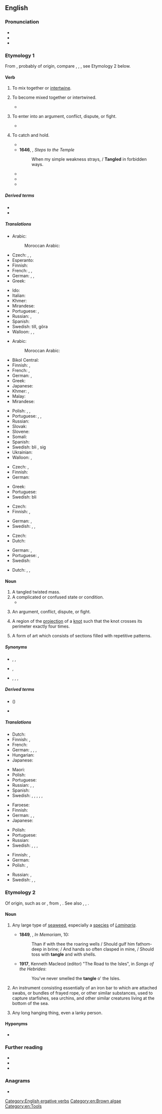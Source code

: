 ==English==
{{wikipedia}}

===Pronunciation===
* {{IPA|en|/ˈtæŋ.ɡəl/}}
* {{audio|en|en-us-tangle.ogg|Audio (US)}}
* {{rhymes|en|æŋɡəl}}

===Etymology 1===
From {{inh|en|enm|tanglen}}, probably of {{der|en|gmq|}} origin, compare {{cog|sv|taggla|t=to disorder}}, {{cog|non|þǫngull}}, {{m|non|þang|t=tangle; seaweed}}, see Etymology 2 below.

====Verb====
{{en-verb}}

# {{lb|en|transitive}} To mix together or [[intertwine]].
#: {{syn|en|entangle|knot|mat|snarl}}
# {{lb|en|intransitive}} To become mixed together or intertwined.
#: {{syn|en|dishevel|tousle}}
#: {{ant|en|untangle|unsnarl}}
#: {{ux|en|Her hair was '''tangled''' from a day in the wind.}}
#* {{quote-journal|en|year=1960|month=March|title=The January blizzard in the North-East of Scotland|journal=Trains Illustrated|page=137|text=By the afternoon it seemed as if the storm had passed and that frost was setting in; but in the evening the wind rose to gale force, bringing telegraph poles down like skittles and '''tangling''' power and telephone lines.}}
# {{lb|en|intransitive|figurative}} To enter into an argument, conflict, dispute, or fight.
#: {{syn|en|argue|conflict|dispute|fight}}
#: {{ux|en|Don't '''tangle''' with someone three times your size.}}
#: {{ux|en|He '''tangled''' with the law.}}
#* {{quote-journal|en|author=Daisuke Wakabayashi|title=Who Gets the L.L.C.? Inside a Silicon Valley Billionaire’s Divorce.|work=The New York Times|date=2021-08-20|url=https://www.nytimes.com/2021/08/20/technology/Scott-Hassan-Allison-Huynh-divorce.html|issn=0362-4331|passage=After a few attempts at counseling, they separated in January 2015. Since then, they have '''tangled''' in the courts.}}
# {{lb|en|transitive}} To catch and hold.
#: {{syn|en|ensnare|entrap}}
#* {{RQ:Milton Paradise Regained|2|passage='''tangled''' in amorous nets}}
#* '''1646''', {{w|Richard Crashaw}}, ''Steps to the Temple''
#*: When my simple weakness strays, / '''Tangled''' in forbidden ways.
#* {{quote-book|en|year=2001| title=Tangled Up in Red, White, and Blue: New Social Movements in America| author=Christine A. Kelly| ISBN=0742508137 |passage=This is a book about the potential for the reclamation, reform, and enlightened transformation of the most expansive elements of the liberal tradition— that social and economic justice remain '''tangled''' in liberalism's web of pretentious institutions and betrayed promises is the reason for this battle from within.}}
#* {{quote-book|en|year=2004| title=Tangled |author=Eve Ikuenobe-Otaigbe| page=80| ISBN=0595313531| passage=He spent the night at a friend's place unable to sleep and wondering how he got himself '''tangled''' in this mess.}}
#* {{quote-book|en|year=2014|title=The House of the Four Winds|author=Mercedes Lackey, James Mallory| ISBN=1466824204 |passage=Why else would she have '''tangled''' him in spells of illusion to get him to keep her company?}}

=====Derived terms=====
* {{l|en|betangle}}
* {{l|en|entangle}}

=====Translations=====
{{trans-top|to mix together or intertwine}}
* Arabic:
*: Moroccan Arabic: {{t|ary|خبّل|tr=ḵəbbəl}}
* Czech: {{t|cs|zamotat|pf}}, {{t|cs|splést|pf}}, {{t|cs|zaplést|pf}}
* Esperanto: {{t|eo|konfuzi}}
* Finnish: {{t+|fi|sotkea}}
* French: {{t+|fr|emmêler}}, {{t+|fr|enchevêtrer}} {{qualifier|thread, wire}}, {{t+|fr|compliquer}} {{qualifier|situation}}
* German: {{t+|de|verwirren}}, {{t+|de|verfitzen}} {{qualifier|coll.}}, {{t+|de|verfilzen}}
* Greek: {{t+|el|πλέκω}}
{{trans-mid}}
* Ido: {{t-needed|io}}
* Italian: {{t+|it|intrecciare}}
* Khmer: {{t|km|ធ្វើឲ្យប្រទាក់ចំពាក់គ្នា|tr=tvəə aoy prɑteak cɑmpeak knie|sc=Khmr}}
* Mirandese: {{t-needed|mwl}}
* Portuguese: {{t+|pt|emaranhar}}, {{t+|pt|misturar}}
* Russian: {{t+|ru|запутывать|impf}}, {{t+|ru|запутать|pf}}
* Spanish: {{t+|es|enmarañar}}
* Swedish: {{t+|sv|trassla}} till, göra {{t+|sv|trasslig}}
* Walloon: {{t+|wa|ecomeler}}, {{t+|wa|ecramyî}}, {{t+|wa|emacraler}}
{{trans-bottom}}

{{trans-top|to become mixed together or intertwined}}
* Arabic:
*: Moroccan Arabic: {{t|ary|تْخبّل|tr=tḵəbbəl}}
* Bikol Central: {{t|bcl|gubot}}
* Finnish: {{t+|fi|sotkeutua}}, {{t|fi|sotkuuntua}}
* French: {{t+|fr|emmêler|alt=s'emmêler}}, {{t+|fr|enchevêtrer|alt=s'enchevêtrer}} {{qualifier|pronominal}}
* German: {{t+|de|verfitzen}} {{qualifier|coll.}}, {{t+|de|zerzausen}}
* Greek: {{t+|el|εμπλέκω}}
* Japanese: {{t|ja|縺れる|tr=もつれる, motsureru|sc=Jpan}}
* Khmer: {{t+|km|ប្រទាក់|tr=prɑteak|sc=Khmr}}, {{t+|km|ចំពាក់|tr=cɑmpeak|sc=Khmr}}
* Malay: {{t|ms|kusut}}
* Mirandese: {{t|mwl|ambaraçar}}
{{trans-mid}}
* Polish: {{t|pl|plątać się|impf}}, {{t|pl|splątać się|pf}}, {{t|pl|poplątać się|pf}}
* Portuguese: {{t|pt|enrolar-se}}, {{t+|pt|embaraçar}}, {{t+|pt|emaranhar}}
* Russian: {{t+|ru|запу́тываться}}
* Slovak: {{t-needed|sk}}
* Slovene: {{t-needed|sl}}
* Somali: {{t-needed|so}}
* Spanish: {{t+|es|enmarañarse}}
* Swedish: bli {{t+|sv|tilltrasslad}}, {{t+|sv|trassla}} sig
* Ukrainian: {{t|uk|заплутуватися|impf|sc=Cyrl}}
* Walloon: {{t+|wa|s' ecramyî}}, {{t+|wa|s' ecomeler}}
{{trans-bottom}}

{{trans-top|to be forced into some kind of situation}}
* Czech: {{t|cs|být zatažen do}}, {{t|cs|zamotat se do}}
* Finnish: {{t+|fi|sotkeutua}}
* German: {{t|de|sich verstricken}}
{{trans-mid}}
* Greek: {{t+|el|μπλέκω}}
* Portuguese: {{t+|pt|envolver}}
* Swedish: bli {{t+|sv|insnärjd}}
{{trans-bottom}}

{{trans-top|to enter into an argument, conflict, dispute, or fight}}
* Czech: {{t|cs|zaplést se|pf}}
* Finnish: {{t+|fi|riidellä}}, {{t+|fi|tapella}}
{{trans-mid}}
* German: {{t+|de|sich [[anlegen]] mit jmdn.}}, {{t+|de|sich [[verwickeln]] lassen}}
* Swedish: {{t+|sv|gräla}}, {{t+|sv|bråka}}, {{t+|sv|tampas}}
{{trans-bottom}}

{{trans-top|to catch and hold}}
* Czech: {{t|cs|polapit|pf}}
* Dutch: {{t+|nl|verstrikken}}
{{trans-mid}}
* German: {{t+|de|verfangen}}, {{t+|de|verstricken}}
* Portuguese: {{t+|pt|capturar}}, {{t+|pt|pegar}}
* Swedish: {{t+|sv|snärja}}
{{trans-bottom}}

{{checktrans-top}}
* Dutch: {{t+check|nl|verwarren}}, {{t-check|nl|in de war brengen}}, {{t+check|nl|compliceren}}
{{trans-mid}}
{{trans-bottom}}

====Noun====
{{en-noun}}

# A tangled twisted mass.
# A complicated or confused state or condition.
#* {{quote-journal|en|date=2013-08-03|volume=408|issue=8847| magazine={{w|The Economist}}| title=[http://www.economist.com/news/finance-and-economics/21582498-america-has-changed-way-it-measures-gdp-boundary-problems Boundary problems]| passage=Economics is a messy discipline: too fluid to be a science, too rigorous to be an art. Perhaps it is fitting that economists’ most-used metric, gross domestic product (GDP), is a '''tangle''' too. GDP measures the total value of output in an economic territory. Its apparent simplicity explains why it is scrutinised down to tenths of a percentage point every month.}}
#: {{ux|en|I tried to sort through this '''tangle''' and got nowhere.}}
# An argument, conflict, dispute, or fight.
# {{lb|en|mathematics}} A region of the [[projection]] of a [[knot]] such that the knot crosses its perimeter exactly four times.
# A form of art which consists of sections filled with repetitive patterns.

=====Synonyms=====
* {{sense|tangled twisted mass}} {{l|en|knot}}, {{l|en|mess}}, {{l|en|snarl}}
* {{sense|complicated or confused state or condition}} {{l|en|maze}}, {{l|en|snarl}}
* {{sense|argument, conflict, dispute, or fight}} {{l|en|argument}}, {{l|en|conflict}}, {{l|en|dispute}}, {{l|en|fight}}

=====Derived terms=====
* {{vern|tanglefish}} ({{taxlink|Syngnathus acus|species|ver=190214}})
* {{l|en|tanglesome}}

=====Translations=====
{{trans-top|tangled twisted mass}}
* Dutch: {{t+|nl|wirwar|m}}
* Finnish: {{t+|fi|sotku}}, {{t+|fi|vyyhti}}
* French: {{t+|fr|imbroglio|m}}
* German: {{t+|de|Wirrwarr|m|n}}, {{t+|de|Durcheinander|n}}, {{t+|de|Gewirr|n}}, {{t|de|wirres Knäuel|n}}
* Hungarian: {{t+|hu|gubanc}}
* Japanese: {{t|ja|縺れ|tr=もつれ, motsure|sc=Jpan}}
{{trans-mid}}
* Maori: {{t|mi|pōkīkī }}
* Polish: {{t+|pl|plątanina|f}}
* Portuguese: {{t|pt|emaranhado|m}}
* Russian: {{t+|ru|пу́таница|f}}, {{t+|ru|неразбери́ха|f}}, {{t+|ru|беспоря́док|m}}
* Spanish: {{t+|es|maraña|f}}
* Swedish: {{t+|sv|bråte|c}}, {{t+|sv|härva|c}}, {{t+|sv|röra|c}}, {{t+|sv|oreda|c}}, {{t+|sv|trassel|n}}, {{t+|sv|virrvarr|n}}
{{trans-bottom}}

{{trans-top|complicated or confused state or condition}}
* Faroese: {{t|fo|fløkja|f}}
* Finnish: {{t+|fi|sotku}}
* German: {{t+|de|Gewirr|n}}, {{t+|de|Durcheinander|n}}, {{t+|de|Chaos|n}}
* Japanese: {{t|ja|縺れ|tr=もつれ, motsure|sc=Jpan}}
{{trans-mid}}
* Polish: {{t+|pl|zamęt|m}}
* Portuguese: {{t|pt|emaranhado|m}}
* Russian: {{qualifier|спу́танный}} {{t+|ru|клубо́к|m}}
* Swedish: {{t+|sv|härva|c}}, {{t+|sv|röra|c}}, {{t+|sv|trassel|n}}, {{t+|sv|virrvarr|n}}
{{trans-bottom}}

{{trans-top|argument, conflict, dispute, or fight}}
* Finnish: {{t+|fi|riita}}, {{t+|fi|tappelu}}
* German: {{t+|de|Rangelei|f}}
* Polish: {{t+check|pl|konflikt|m}}, {{t+|pl|spór|m}}
{{trans-mid}}
* Russian: {{t+|ru|ссо́ра|f}}, {{t+check|ru|конфли́кт|m}}
* Swedish: {{t+|sv|bråk|n}}, {{t+|sv|gräl|n}}, {{t+check|sv|konflikt|c}}
{{trans-bottom}}

===Etymology 2===
Of {{der|en|gmq|-}} origin, such as {{der|en|da|tang}} or {{der|en|sv|tång}}, from {{der|en|non|þongull}}, {{m|non|þang}}.  See also {{cog|no|tongul}}, {{cog|fo|tongul}}, {{cog|is|þöngull}}.

{{rfi|en}}
====Noun====
{{en-noun|~}}

# {{senseid|en|seaweed}} Any large type of [[seaweed]], especially a [[species]] of ''[[Laminaria]]''.
#* '''1849''', {{w|Alfred, Lord Tennyson}}, ''In Memoriam'', 10:
#*: Than if with thee the roaring wells / Should gulf him fathom-deep in brine; / And hands so often clasped in mine, / Should toss with '''tangle''' and with shells.
#* '''1917''', Kenneth Macleod (editor) "The Road to the Isles", in ''Songs of the Hebrides'':
#*:You've never smelled the '''tangle''' o' the Isles.
# {{lb|en|in the plural}} An instrument consisting essentially of an iron bar to which are attached swabs, or bundles of frayed rope, or other similar substances, used to capture starfishes, sea urchins, and other similar creatures living at the bottom of the sea.
# {{lb|en|Scotland}} Any long hanging thing, even a lanky person.

====Hyponyms====
* {{l|en|kombu}}

===Further reading===
* {{R:Webster 1913}}
* {{R:Century 1911}}
* {{R:OneLook}}

===Anagrams===
* {{anagrams|en|a=aeglnt|gelant|langet|netlag}}

[[Category:English ergative verbs]]
[[Category:en:Brown algae]]
[[Category:en:Tools]]